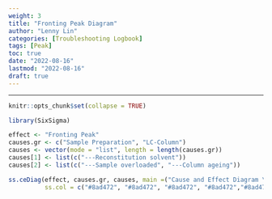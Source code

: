 ```yaml
---
weight: 3
title: "Fronting Peak Diagram"
author: "Lenny Lin"
categories: [Troubleshooting Logbook]
tags: [Peak]
toc: true
date: "2022-08-16"
lastmod: "2022-08-16"
draft: true
---
```



<!--more-->

---

```r
knitr::opts_chunk$set(collapse = TRUE)
```

```r
library(SixSigma)
```


```r
effect <- "Fronting Peak"
causes.gr <- c("Sample Preparation", "LC-Column")
causes <- vector(mode = "list", length = length(causes.gr))
causes[1] <- list(c("---Reconstitution solvent"))
causes[2] <- list(c("---Sample overloaded", "---Column ageing"))

ss.ceDiag(effect, causes.gr, causes, main =("Cause and Effect Diagram \n - Fronting Peak"), sub = "",
          ss.col = c("#8ad472", "#8ad472", "#8ad472", "#8ad472","#8ad472"))
```





